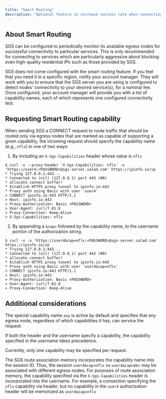 ---
title: "Smart Routing"
description: "Optional feature to increase success rate when connecting to specific domains"
---

## About Smart Routing
SGS can be configured to periodically monitor its available egress nodes for successful connectivity to particular services. This is only recommended for connecting to services which are particularly aggressive about blocking even high-quality residential IPs such as those provided by SGS.

<Note>SGS does not come configured with the smart routing feature. If you feel that you need it in a specific region, notify your account manager. They will work with you to ensure that the SGS server you are using is configured to detect nodes' connectivity to your desired service(s), for a nominal fee. Once configured, your account manager will provide you with a list of capability names, each of which represents one configured connectivity test.</Note>

## Requesting Smart Routing capability

When sending SGS a CONNECT request to route traffic that should be routed only via egress nodes that are marked as capable of supporting a given capability, the incoming request should specify the capability name (e.g., `nflx`) in one of two ways:

1. By including an `X-Sgs-Capabilities` header whose value is `nflx`

```
$ curl -v --proxy-header 'X-Sgs-Capabilities: nflx' -x
'https://user4:<PASSWORD>@sgs-server.salad.com' https://ipinfo.io/ip
* Trying 127.0.0.1:443...
* Connected to (nil) (127.0.0.1) port 443 (#0)
* allocate connect buffer!
* Establish HTTPS proxy tunnel to ipinfo.io:443
* Proxy auth using Basic with user 'user4'
> CONNECT ipinfo.io:443 HTTP/1.1
> Host: ipinfo.io:443
> Proxy-Authorization: Basic <PASSWORD>
> User-Agent: curl/7.81.0
> Proxy-Connection: Keep-Alive
> X-Sgs-Capabilities: nflx
```

2. By appending a `&cap=` followed by the capability name, to the username portion of the
authorization string.

```
$ curl -v -x 'https://user4&cap=nflx:<PASSWORD>@sgs-server.salad.com'
https://ipinfo.io/ip
* Trying 127.0.0.1:443...
* Connected to (nil) (127.0.0.1) port 443 (#0)
* allocate connect buffer!
* Establish HTTPS proxy tunnel to ipinfo.io:443
* Proxy auth using Basic with user 'user4&cap=nflx'
> CONNECT ipinfo.io:443 HTTP/1.1
> Host: ipinfo.io:443
> Proxy-Authorization: Basic <PASSWORD>
> User-Agent: curl/7.81.0
> Proxy-Connection: Keep-Alive
```

## Additional considerations

The special capability name `any` is active by default and specifies that any egress node, regardless of which capabilities it has, can service the request.

If both the header and the username specify a capability, the capability specified in the
username takes precedence.

Currently, only one capability may be specified per request.

<Note>The SGS route association memory incorporates the capability name into the
session ID. Thus, the session `user4&cap=nflx` vs `user4&cap=bbc`
may be associated with different egress nodes. For purposes of route association
memory, the capability specified via the `X-Sgs-Capabilities` header is incorporated into
the username. For example, a connection specifying the `nflx` capability via header,
but no capability in the `user4` authorization header will be memorized as
`user4&cap=nflx`</Note>